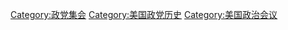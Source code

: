[[Category:政党集会|Category:政党集会]]
[[Category:美国政党历史|Category:美国政党历史]]
[[Category:美国政治会议|Category:美国政治会议]]